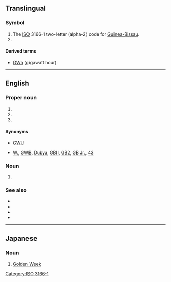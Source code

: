 {{also|gw|.gw}}
==Translingual==

===Symbol===
{{head|mul|symbol}}

# The [[ISO]] 3166-1 two-letter (alpha-2) code for [[Guinea-Bissau]].
# {{SI-unit-abb|giga|watt|[[power]]}}

====Derived terms====
* [[GWh]] (gigawatt hour)

[[Category:ISO 3166-1]]

----

==English==
{{wikipedia|lang=en|dab=GW}}

===Proper noun===
{{en-proper-noun}}

# {{abbreviation of|lang=en|[[George Washington]] [[university|University]]}}
# {{initialism of|lang=en|[[George Washington]]}}
# {{initialism of|lang=en|[[George]] [[W.]] [[Bush]]}}

====Synonyms====
* {{sense|George Washington University}} [[GWU]]
* {{sense|George W. Bush}} [[W.]], [[GWB]], [[Dubya]], [[GBII]], [[GB2]], [[GB Jr.]], [[43]]

===Noun===
{{en-noun}}

# {{label|en|astronomy|astrophysics|physics}} {{initialism of|lang=en|gravitational wave}}

===See also===
* {{pedia|lang=en|gravitational wave}}
* {{pedia|lang=en|George Washington University}}
* {{pedia|lang=en|George Washington}}
* {{pedia|lang=en|George W. Bush}}

----

==Japanese==

===Noun===
{{ja-noun|^ゴールデン ^ウィーク}}

# {{abbreviation of|lang=ja|ゴールデンウィーク|dot=:}} [[Golden Week]]
#: {{ja-usex|Ｇ Ｗ 初%日|^ゴールデン ^ウィーク しょ%にち|the first day of Golden Week}}